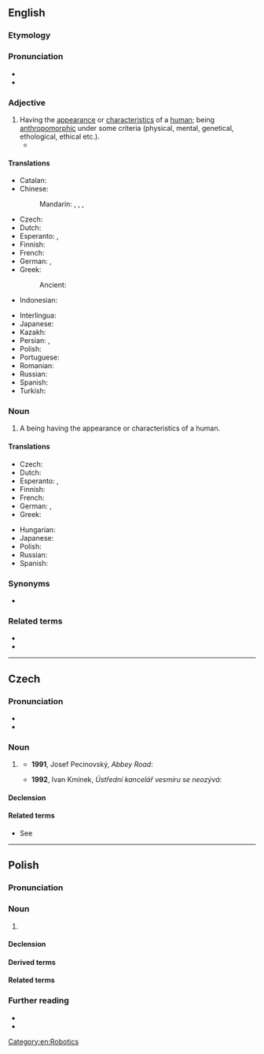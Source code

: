 ==English==
{{wikipedia}}

===Etymology===
{{suffix|en|human|oid}}

===Pronunciation===
* {{IPA|en|/ˈhjuːmənɔɪd/}}
* {{audio|en|LL-Q1860 (eng)-Vealhurl-humanoid.wav|Audio (UK)}}

===Adjective===
{{en-adj}}

# Having the [[appearance]] or [[characteristics]] of a [[human]]; being [[anthropomorphic]] under some criteria (physical, mental, genetical, ethological, ethical etc.).
#* {{quote-av|1=en|year=1967|actor={{w|Robert Brown (American actor)|Robert Brown}}|title={{w|Star Trek: The Original Series|Star Trek}}, {{w|The Alternative Factor}}|season=1|number=27|time=|text=That's how I came to be down there, Captain, pursuing the devil's own spawn, a thing I've chased across the universe. He's '''humanoid''' outside, but inside, he's a hideous, murdering monster. I'll get him, Captain. I swear it.}}

====Translations====
{{trans-top|having the appearance or characteristics of a human}}
* Catalan: {{t+|ca|humanoide}}
* Chinese:
*: Mandarin: {{t|cmn|類人的}}, {{t|cmn|类人的|tr=lèirén de}}, {{t|cmn|似人的|tr=sìrén de}}, {{t|cmn|人形的|tr=rénxíng de}}
* Czech: {{t|cs|humanoidní}}
* Dutch: {{t|nl|humanoïde}}
* Esperanto: {{t|eo|homforma}}, {{t|eo|homsimila}}
* Finnish: {{t+|fi|ihmismäinen}}
* French: {{t+|fr|humanoïde}}
* German: {{t+|de|menschenähnlich}}, {{t+|de|humanoid}}
* Greek: {{t+|el|ανθρωποειδής}}
*: Ancient: {{t|grc|ἀνθρωποειδής}}
* Indonesian: {{t|id|humanoid}}
{{trans-mid}}
* Interlingua: {{t|ia|humanoide}}
* Japanese: {{t|ja|人型|tr=ひとがたの, hitogata no|alt=人型の|sc=Jpan}}
* Kazakh: {{t|kk|[[адам|адамға]] [[ұқсас]]}}
* Persian: {{t|fa|آدمواره|tr=ādamvāre}}, {{t+|fa|انسان‌نما|tr=ensānnemā}}
* Polish: {{t+|pl|humanoidalny}}
* Portuguese: {{t|pt|humanoide}}
* Romanian: {{t+|ro|umanoid}}
* Russian: {{t+|ru|человекоподо́бный}}
* Spanish: {{t|es|humanoide}}
* Turkish: {{t+|tr|insansı}}
{{trans-bottom}}

===Noun===
{{en-noun}}

# A being having the appearance or characteristics of a human.

====Translations====
{{trans-top|a being having the appearance or characteristics of a human}}
* Czech: {{t|cs|humanoid|m}}
* Dutch: {{t|nl|humanoïde}}
* Esperanto: {{t|eo|homformulo}}, {{t|eo|homsimilulo}}
* Finnish: {{t+|fi|humanoidi}}
* French: {{t+|fr|humanoïde|m}}
* German: {{t|de|Humanoid|m}}, {{t|de|Humanoide|m}}
* Greek: {{t+|el|ανθρωποειδές|n}}
{{trans-mid}}
* Hungarian: {{t+|hu|humanoid}}
* Japanese: {{t|ja|ヒューマノイド|tr=hyūmanoido|sc=Jpan}}
* Polish: {{t+|pl|humanoid|m}}
* Russian: {{t+|ru|гумано́ид|m}}
* Spanish: {{t|es|humanoide|m}}
{{trans-bottom}}

===Synonyms===
* {{l|en|humaniform}}

===Related terms===
* {{l|en|android}}
* {{l|en|anthropoid}}

[[Category:en:Robotics]]

----

==Czech==

===Pronunciation===
* {{cs-IPA}}
* {{hyphenation|cs|hu|ma|noid}}

===Noun===
{{cs-noun|g=m-an}}

# {{l|en|humanoid}} {{gloss|a being having the appearance or characteristics of a human}}
#* '''1991''', Josef Pecinovský, ''Abbey Road'':
#*: {{quote|cs|Rozmnožovací pud byl u tohoto druhu humanoidů neobyčejně silně vyvinut a za ty milióny let, co uplynuly od doby, kdy první z nich použil kyje jako zbraně, proti němu nezmohly nic ani takové zákeřné rány jako epidemie, zemětřesení, [...]}}
#* '''1992''', Ivan Kmínek, ''Ústřední kancelář vesmíru se neozývá'':
#*: {{quote|cs|Mimochodem, nevíte o nějaké planetě humanoidů, kde bych ty krámy udal?}}

====Declension====
{{cs-decl-noun|humanoid|humanoida|[[humanoidovi]], [[humanoidu]]|humanoida|humanoide|[[humanoidovi]], [[humanoidu]]|humanoidem|[[humanoidové]], [[humanoidi]]|humanoidů|humanoidům|humanoidy|[[humanoidové]], [[humanoidi]]|humanoidech|humanoidy}}

====Related terms====
* See {{l|cs|homo}}

----

==Polish==
{{wp|lang=pl}}

===Pronunciation===
{{pl-p|a=LL-Q809 (pol)-Olaf-humanoid.wav}}

===Noun===
{{pl-noun|m-an}}

# {{l|en|humanoid}}

====Declension====
{{pl-decl-noun-m-an}}

====Derived terms====
{{col3|pl|humanoidalny}}

====Related terms====
{{col3|pl|title=adjectives|antyhumanistyczny|antyhumanitarny|humanistyczny|humanitarny|humanizacyjny}}
{{col3|pl|title=adverbs|humanistycznie|humanitarnie}}
{{col3|pl|title=nouns|antyhumanizm|humaniora|humanista|humanistka|humanistyka|humanitarność|humanitarysta|humanitaryzacja|humanitaryzm|humanizacja|humanizator|humanizm}}
{{col3|pl|title=verbs|humanizować|odhumanizować|odhumanizowywać|zhumanizować}}

===Further reading===
* {{R:pl:WSJP}}
* {{R:pl:PWN}}

{{C|pl|Robotics|Science fiction}}